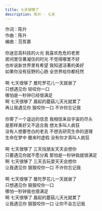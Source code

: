 ```yaml
---
title: 七天很够了
description: 陈升 - 七天
---
```


作词：陈升<br />作曲：陈升<br />编曲：范哲嘉<br /><br />你迷恋高科技的火光 我喜欢危危的老房<br />房间里住著凝住的时光 不觉得哪里不好<br />也听说新世界里有希望 我知道活著的美好<br />如果你没有狂野的心肠 全世界给你都枉然<br /><br />啊 七天很够了 曼陀罗花儿一天就谢了<br />只想遇见你 轻咬你一口<br />哪怕是一秒钟已经很满足<br />啊 七天很够了 晨起的蘑菇儿天光就累了<br />再让我遇见你 狠咬你一口 不许你忘记我<br /><br />你寄了一个遥远的信息 我相信来自宇宙的尽头<br />是那样美好又不适合我 想太多叫人疯狂<br />没有人想要苍白的老去 不想去研究生命的道理<br />生命在梦中 醒来时虚假 没有你才真叫人疯狂<br /><br />啊 七天很够了 三天找朋友天天会想你<br />只要遇见你就不愿分离 那怕是一秒钟我就很满足<br />啊 七天很够了 三天去玩耍天天会想你<br />让我遇见你 狠狠咬你一口 不许你忘记我<br /><br />啊 七天很够了 曼陀罗花儿一天就谢了<br />只想遇见你 狠狠咬你一口<br />哪怕一秒钟我也很满足<br />啊 七天很够了 晨起的蘑菇儿天光就累了<br />让我遇见你 狠狠咬你一口 让你不会忘记我